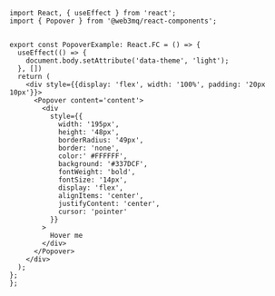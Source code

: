 ```tsx
import React, { useEffect } from 'react';
import { Popover } from '@web3mq/react-components';


export const PopoverExample: React.FC = () => {
  useEffect(() => {
    document.body.setAttribute('data-theme', 'light');
  }, [])
  return (
    <div style={{display: 'flex', width: '100%', padding: '20px 10px'}}>
      <Popover content='content'>
        <div 
          style={{
            width: '195px',
            height: '48px',
            borderRadius: '49px',
            border: 'none',
            color:' #FFFFFF',
            background: '#337DCF',
            fontWeight: 'bold',
            fontSize: '14px',
            display: 'flex',
            alignItems: 'center',
            justifyContent: 'center',
            cursor: 'pointer'
          }}
        >
          Hover me
        </div>
      </Popover>
    </div>
  );
}; 
}; 
```